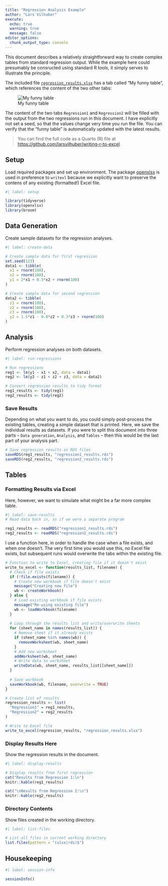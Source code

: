 ```yaml
---
title: "Regression Analysis Example"
author: "Lars Vilhuber"
execute:
  echo: true
  warning: true
  message: false
editor_options: 
  chunk_output_type: console
---
```


This document describes a relatively straightforward way to create complex tables from standard regression output. While the example here could presumably be consructed using standard R tools, it simply serves to illustrate the principle. 

The included file [`regression_results.xlsx`](regression_results.xlsx) has a tab called "My funny table", which references the content of the two other tabs:

![My funny table](excel-formula.png)

The content of the two tabs `Regression1` and `Regression2` will be filled with the output from the two regressions run in this document. I have explicitly not set a seed, so that the values change very time you run the file. You can verify that the "funny table" is automatically updated with the latest results.

> You can find the full code as a Quarto (R) file at <https://github.com/larsvilhuber/writing-r-to-excel>.


## Setup

Load required packages and set up environment. The package [openxlsx](https://cran.r-project.org/web/packages/openxlsx/index.html) is used in preference to `writexl` because we explicitly want to preserve the contens of any existing (formatted!) Excel file.


```r
#| label: setup

library(tidyverse)
library(openxlsx)
library(broom)
```

## Data Generation

Create sample datasets for the regression analyses.

```r
#| label: create-data

# Create sample data for first regression
set.seed(123)
data1 <- tibble(
  x1 = rnorm(100),
  x2 = rnorm(100),
  y1 = 2*x1 + 0.5*x2 + rnorm(100)
)

# Create sample data for second regression
data2 <- tibble(
  z1 = rnorm(100),
  z2 = rnorm(100),
  z3 = rnorm(100),
  y2 = 1.5*z1 - 0.8*z2 + 0.3*z3 + rnorm(100)
)
```

## Analysis

Perform regression analyses on both datasets.

```r
#| label: run-regressions

# Run regressions
reg1 <- lm(y1 ~ x1 + x2, data = data1)
reg2 <- lm(y2 ~ z1 + z2 + z3, data = data2)

# Convert regression results to tidy format
reg1_results <- tidy(reg1)
reg2_results <- tidy(reg2)
```


### Save Results

Depending on what you want to do, you could simply post-process the existing tables, creating a simple dataset that is printed. Here, we save the individual results as datasets.
If you were to split this document into three parts -- `Data generation`, `Analysis`, and `Tables` -- then this would be the last part of your analysis part.


```r

# Save regression results as RDS files
saveRDS(reg1_results, "regression1_results.rds")
saveRDS(reg2_results, "regression2_results.rds")

```


## Tables

### Formatting Results via Excel

Here, however, we want to simulate what might be a far more complex table.



```r
#| label: save-results
# Read data back in, as if we were a separate program

reg1_results <- readRDS("regression1_results.rds")
reg2_results <- readRDS("regression2_results.rds")
```

I use a function here, in order to handle the case when a file exists, and when one doesn't. The very first time you would use this, no Excel file exists, but subsequent runs would overwrite the tabs within the existing file.


```r

# Function to write to Excel, creating file if it doesn't exist
write_to_excel <- function(results_list, filename) {
  # Check if file exists
  if (!file.exists(filename)) {
    # Create new workbook if file doesn't exist
    message("Creating new file")
    wb <- createWorkbook()
  } else {
    # Load existing workbook if file exists
    message("Re-using existing file")
    wb <- loadWorkbook(filename)
  }
  
  # Loop through the results list and write/overwrite sheets
  for (sheet_name in names(results_list)) {
    # Remove sheet if it already exists
    if (sheet_name %in% names(wb)) {
      removeWorksheet(wb, sheet_name)
    }
    # Add new worksheet
    addWorksheet(wb, sheet_name)
    # Write data to worksheet
    writeData(wb, sheet_name, results_list[[sheet_name]])
  }
  
  # Save workbook
  saveWorkbook(wb, filename, overwrite = TRUE)
}

# Create list of results
regression_results <- list(
  "Regression1" = reg1_results,
  "Regression2" = reg2_results
)

# Write to Excel file
write_to_excel(regression_results, "regression_results.xlsx")
```

### Display Results Here

Show the regression results in the document.

```r
#| label: display-results

# Display results from first regression
cat("Results from Regression 1:\n")
knitr::kable(reg1_results)

cat("\nResults from Regression 2:\n")
knitr::kable(reg2_results)
```



### Directory Contents

Show files created in the working directory.

```r
#| label: list-files

# List all files in current working directory
list.files(pattern = "(xlsx|rds)$")
```

## Housekeeping

```r
#| label: session-info

sessionInfo()
```
